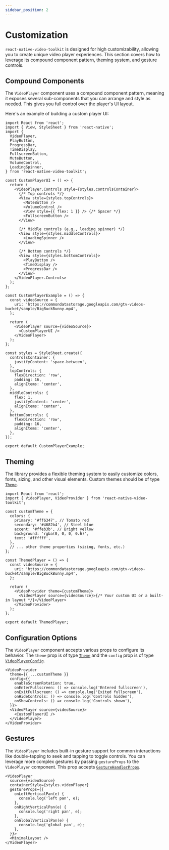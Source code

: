 ```yaml
---
sidebar_position: 2
---
```


# Customization

`react-native-video-toolkit` is designed for high customizability, allowing you to create unique video player experiences. This section covers how to leverage its compound component pattern, theming system, and gesture controls.

## Compound Components

The `VideoPlayer` component uses a compound component pattern, meaning it exposes several sub-components that you can arrange and style as needed. This gives you full control over the player's UI layout.

Here's an example of building a custom player UI:

```tsx
import React from 'react';
import { View, StyleSheet } from 'react-native';
import {
  VideoPlayer,
  PlayButton,
  ProgressBar,
  TimeDisplay,
  FullscreenButton,
  MuteButton,
  VolumeControl,
  LoadingSpinner,
} from 'react-native-video-toolkit';

const CustomPlayerUI = () => {
  return (
    <VideoPlayer.Controls style={styles.controlsContainer}>
      {/* Top controls */}
      <View style={styles.topControls}>
        <MuteButton />
        <VolumeControl />
        <View style={{ flex: 1 }} /> {/* Spacer */}
        <FullscreenButton />
      </View>

      {/* Middle controls (e.g., loading spinner) */}
      <View style={styles.middleControls}>
        <LoadingSpinner />
      </View>

      {/* Bottom controls */}
      <View style={styles.bottomControls}>
        <PlayButton />
        <TimeDisplay />
        <ProgressBar />
      </View>
    </VideoPlayer.Controls>
  );
};

const CustomPlayerExample = () => {
  const videoSource = {
    uri: 'https://commondatastorage.googleapis.com/gtv-videos-bucket/sample/BigBuckBunny.mp4',
  };

  return (
    <VideoPlayer source={videoSource}>
      <CustomPlayerUI />
    </VideoPlayer>
  );
};

const styles = StyleSheet.create({
  controlsContainer: {
    justifyContent: 'space-between',
  },
  topControls: {
    flexDirection: 'row',
    padding: 16,
    alignItems: 'center',
  },
  middleControls: {
    flex: 1,
    justifyContent: 'center',
    alignItems: 'center',
  },
  bottomControls: {
    flexDirection: 'row',
    padding: 16,
    alignItems: 'center',
  },
});

export default CustomPlayerExample;
```

## Theming

The library provides a flexible theming system to easily customize colors, fonts, sizing, and other visual elements. Custom themes should be of type [`Theme`](./API%20Reference/Types/theme).

```tsx
import React from 'react';
import { VideoPlayer, VideoProvider } from 'react-native-video-toolkit';

const customTheme = {
  colors: {
    primary: '#ff6347', // Tomato red
    secondary: '#4682b4', // Steel blue
    accent: '#ffeb3b', // Bright yellow
    background: 'rgba(0, 0, 0, 0.6)',
    text: '#ffffff',
  },
  // ... other theme properties (sizing, fonts, etc.)
};

const ThemedPlayer = () => {
  const videoSource = {
    uri: 'https://commondatastorage.googleapis.com/gtv-videos-bucket/sample/BigBuckBunny.mp4',
  };

  return (
    <VideoProvider theme={customTheme}>
      <VideoPlayer source={videoSource}>{/* Your custom UI or a built-in layout */}</VideoPlayer>
    </VideoProvider>
  );
};

export default ThemedPlayer;
```

## Configuration Options

The `VideoPlayer` component accepts various props to configure its behavior. The `theme` prop is of type [`Theme`](./API%20Reference/Types/theme) and the `config` prop is of type [`VideoPlayerConfig`](./API%20Reference/Types/video#videoplayerconfig).

```tsx
<VideoProvider
  theme={{ ...customTheme }}
  config={{
    enableScreenRotation: true,
    onEnterFullscreen: () => console.log('Entered fullscreen'),
    onExitFullscreen: () => console.log('Exited fullscreen'),
    onHideControls: () => console.log('Controls hidden'),
    onShowControls: () => console.log('Controls shown'),
  }}>
  <VideoPlayer source={videoSource}>
    <CustomPlayerUI />
  </VideoPlayer>
</VideoProvider>
```

## Gestures

The `VideoPlayer` includes built-in gesture support for common interactions like double-tapping to seek and tapping to toggle controls. You can leverage more complex gestures by passing `gestureProps` to the `VideoPlayer` component. This prop accepts [`GestureHandlerProps`](./API%20Reference/Types/gestures#gesturehandlerprops).

```tsx
<VideoPlayer
  source={videoSource}
  containerStyle={styles.videoPlayer}
  gestureProps={{
    onLeftVerticalPan(e) {
      console.log('left pan', e);
    },
    onRightVerticalPan(e) {
      console.log('right pan', e);
    },
    onGlobalVerticalPan(e) {
      console.log('global pan', e);
    },
  }}>
  <MinimalLayout />
</VideoPlayer>
```

